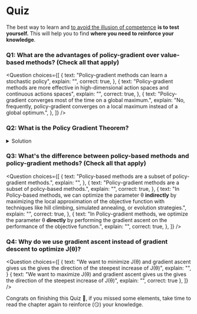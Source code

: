 # Quiz

The best way to learn and [to avoid the illusion of competence](https://www.coursera.org/lecture/learning-how-to-learn/illusions-of-competence-BuFzf) **is to test yourself.** This will help you to find **where you need to reinforce your knowledge**.


### Q1: What are the advantages of policy-gradient over value-based methods? (Check all that apply)

<Question
	choices={[
		{
			text: "Policy-gradient methods can learn a stochastic policy",
			explain: "",
      			correct: true,
		},
		{
			text: "Policy-gradient methods are more effective in high-dimensional action spaces and continuous actions spaces",
			explain: "",
      			correct: true,
		},
    {
			text: "Policy-gradient converges most of the time on a global maximum.",
			explain: "No, frequently, policy-gradient converges on a local maximum instead of a global optimum.",
		},
	]}
/>

### Q2: What is the Policy Gradient Theorem?

<details>
<summary>Solution</summary>

*The Policy Gradient Theorem* is a formula that will help us to reformulate the objective function into a differentiable function that does not involve the differentiation of the state distribution.

<img src="https://huggingface.co/datasets/huggingface-deep-rl-course/course-images/resolve/main/en/unit6/policy_gradient_theorem.png" alt="Policy Gradient"/>

</details>


### Q3: What's the difference between policy-based methods and policy-gradient methods? (Check all that apply)

<Question
	choices={[
    {
      text: "Policy-based methods are a subset of policy-gradient methods.",
      explain: "",
    },
    {
      text: "Policy-gradient methods are a subset of policy-based methods.",
      explain: "",
      correct: true,
    },
    {
      text: "In Policy-based methods, we can optimize the parameter θ **indirectly** by maximizing the local approximation of the objective function with techniques like hill climbing, simulated annealing, or evolution strategies.",
      explain: "",
      correct: true,
    },
    {
	text: "In Policy-gradient methods, we optimize the parameter θ **directly** by performing the gradient ascent on the performance of the objective function.",
	explain: "",
	correct: true,
	},
	]}
/>


### Q4: Why do we use gradient ascent instead of gradient descent to optimize J(θ)?

<Question
	choices={[
    {
      text: "We want to minimize J(θ) and gradient ascent gives us the gives the direction of the steepest increase of J(θ)",
      explain: "",
    }
		{
			text: "We want to maximize J(θ) and gradient ascent gives us the gives the direction of the steepest increase of J(θ)",
			explain: "",
      correct: true
		},
	]}
/>

Congrats on finishing this Quiz 🥳, if you missed some elements, take time to read the chapter again to reinforce (😏) your knowledge.
